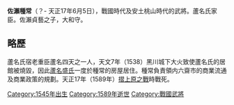 {{expand|time=2017-02-10T12:55:57+00:00}}
{{unreferenced|time=2017-02-10T12:55:57+00:00}}
'''佐瀨種常'''（？- 天正17年6月5日），戰國時代及安土桃山時代的武將。蘆名氏家臣。佐瀨貞藝之子，大和守。
== 略歷 ==
蘆名氏宿老重臣蘆名四天之一人，天文7年（1538）黑川城下大火致使蘆名氏的居館被燒毀，因此[[蘆名盛氏|蘆名盛氏]]一度於種常的房屋居住。種常負責領内六齋市的商業流通及商業政策的規劃。天正17年（1589年）[[摺上原之戰|摺上原之戰]]時戰死。

[[Category:1545年出生|Category:1545年出生]]
[[Category:1589年逝世|Category:1589年逝世]]
[[Category:戰國武將|Category:戰國武將]]